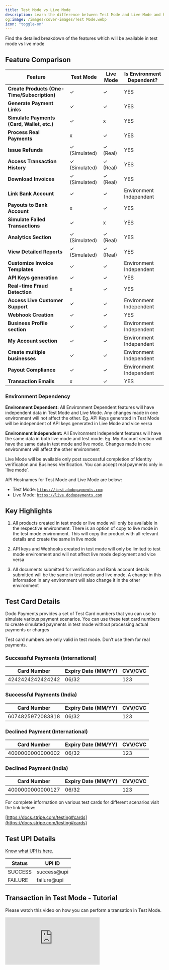 ```yaml
---
title: Test Mode vs Live Mode
description: Learn the difference between Test Mode and Live Mode and how to switch between them.
og:image: /images/cover-images/Test Mode.webp
icon: "toggle-on"
---
```




Find the detailed breakdown of the features which will be available in test mode vs live mode

## Feature Comparison

| **Feature**                                 | **Test Mode** | **Live Mode** |   **Is Environment Dependent?** |
| ------------------------------------------- | ------------- | ------------- | ------------------------------- |
| **Create Products (One-Time/Subscription)** | ✓             | ✓             |               YES               |
| **Generate Payment Links**                  | ✓             | ✓             |               YES               |
| **Simulate Payments (Card, Wallet, etc.)**  | ✓             | x             |               YES               |
| **Process Real Payments**                   | x             | ✓             |               YES               |
| **Issue Refunds**                           | ✓ (Simulated) | ✓ (Real)      |               YES               |
| **Access Transaction History**              | ✓ (Simulated) | ✓ (Real)      |               YES               |
| **Download Invoices**                       | ✓ (Simulated) | ✓ (Real)      |               YES               |
| **Link Bank Account**                       | ✓             | ✓             |      Environment Independent    |
| **Payouts to Bank Account**                 | x             | ✓             |               YES               |
| **Simulate Failed Transactions**            | ✓             | x             |               YES               |
| **Analytics Section**                       | ✓ (Simulated) | ✓ (Real)      |               YES               |
| **View Detailed Reports**                   | ✓ (Simulated) | ✓ (Real)      |               YES               |
| **Customize Invoice Templates**             | ✓             | ✓             |      Environment Independent    |
| **API Keys generation**                     | ✓             | ✓             |               YES               |
| **Real-time Fraud Detection**               | x             | ✓             |               YES               |
| **Access Live Customer Support**            | ✓             | ✓             |      Environment Independent    |
| **Webhook Creation**                        | ✓             | ✓             |               YES               |
| **Business Profile section**                | ✓             | ✓             |      Environment Independent    |
| **My Account section**                      | ✓             | ✓             |      Environment Independent    |
| **Create multiple businesses**              | ✓             | ✓             |      Environment Independent    |
| **Payout Compliance**                       | ✓             | ✓             |      Environment Independent    |
| **Transaction Emails**                      | x             | ✓             |               YES               |

### Environment Dependency

**Environment Dependent:** All Environment Dependent features will have independent data in Test Mode and Live Mode. Any changes made in one environment will not affect the other. Eg. API Keys generated in Test Mode will be independent of API keys generated in Live Mode and vice versa

**Environment Independent:** All Environment Independent features will have the same data in both live mode and test mode. Eg. My Account section will have the same data in test mode and live mode. Changes made in one environment will affect the other environment

Live Mode will be available only post successful completion of Identity verification and Business Verification. You can accept real payments only in \`live mode\`.

API Hostnames for Test Mode and Live Mode are below:
- Test Mode: [`https://test.dodopayments.com`](https://test.dodopayments.com/)
- Live Mode: [`https://live.dodopayments.com`](https://live.dodopayments.com/)

## Key Highlights

1. All products created in test mode or live mode will only be available in the respective environment. There is an option of copy to live mode in the test mode environment. This will copy the product with all relevant details and create the same in live mode

2. API keys and Webhooks created in test mode will only be limited to test mode environment and will not affect live mode deployment and vice versa

3. All documents submitted for verification and Bank account details submitted will be the same in test mode and live mode. A change in this information in any environment will also change it in the other environment

## Test Card Details

Dodo Payments provides a set of Test Card numbers that you can use to simulate various payment scenarios. You can use these test card numbers to create simulated payments in test mode without processing actual payments or charges

Test card numbers are only valid in test mode. Don’t use them for real payments.

### Successful Payments (International)

| **Card Number**  | **Expiry Date (MM/YY)** | **CVV/CVC** |
| ---------------- | ----------------------- | ----------- |
| 4242424242424242 | 06/32                   | 123         |

### Successful Payments (India)

| **Card Number**  | **Expiry Date (MM/YY)** | **CVV/CVC** |
| ---------------- | ----------------------- | ----------- |
| 6074825972083818 | 06/32                   | 123         |

### Declined Payment (International)

| **Card Number**  | **Expiry Date (MM/YY)** | **CVV/CVC** |
| ---------------- | ----------------------- | ----------- |
| 4000000000000002 | 06/32                   | 123         |

### Declined Payment (India)

| **Card Number**  | **Expiry Date (MM/YY)** | **CVV/CVC** |
| ---------------- | ----------------------- | ----------- |
| 4000000000000127 | 06/32                   | 123         |

For complete information on various test cards for different scenarios visit the link below:

[https://docs.stripe.com/testing#cards](https://docs.stripe.com/testing#cards)

## Test UPI Details
[Know what UPI is here.](/features/upi)

|    **Status**    |  **UPI ID**   |
|------------------| --------------|
|     SUCCESS      | success@upi   |
|     FAILURE      | failure@upi   |

## Transaction in Test Mode - Tutorial

Please watch this video on how you can perform a transation in Test Mode.

<Frame>
    <iframe 
        className="w-full aspect-video rounded-md" 
        src="https://www.youtube.com/embed/5CcUSE4L_cg"
        title="Test Transaction | Dodo Payments" 
        frameBorder="0"
        allow="accelerometer; autoplay; clipboard-write; encrypted-media; gyroscope; picture-in-picture"
        allowFullScreen
    ></iframe>
</Frame>